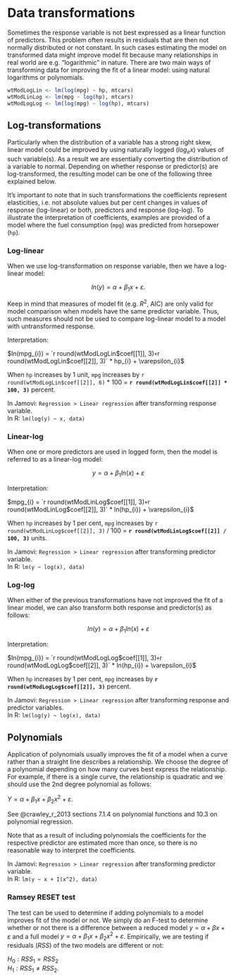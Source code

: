 # Data transformations

Sometimes the response variable is not best expressed as a linear function of predictors. This problem often results in residuals that are then not normally distributed or not constant. In such cases estimating the model on transformed data might improve model fit because many relationships in real world are e.g. "logarithmic" in nature. There are two main ways of transforming data for improving the fit of a linear model: using natural logarithms or polynomials.

``` r
wtModLogLin <- lm(log(mpg) ~ hp, mtcars)
wtModLinLog <- lm(mpg ~ log(hp), mtcars)
wtModLogLog <- lm(log(mpg) ~ log(hp), mtcars)
```

## Log-transformations

Particularly when the distribution of a variable has a strong right skew, linear model could be improved by using naturally logged ($log_ex$) values of such variable(s). As a result we are essentially converting the distribution of a variable to normal. Depending on whether response or predictor(s) are log-transformed, the resulting model can be one of the following three explained below. 

It's important to note that in such transformations the coefficients represent elasticities, i.e. not absolute values but per cent changes in values of response (log-linear) or both, predictors and response (log-log). To illustrate the interpretation of coefficients, examples are provided of a model where the fuel consumption (`mpg`) was predicted from horsepower (`hp`).

### Log-linear

When we use log-transformation on response variable, then we have a log-linear model:

$$ln(y) = \alpha + \beta_{1} x + \varepsilon.$$

Keep in mind that measures of model fit (e.g. $R^2$, AIC) are only valid for model comparison when models have the same predictor variable. Thus, such measures should not be used to compare log-linear model to a model with untransformed response.

Interpretation:

$ln(mpg_{i}) = `r round(wtModLogLin$coef[[1]], 3)` + `r round(wtModLogLin$coef[[2]], 3)` * hp_{i} + \varepsilon_{i}$

When `hp` increases by 1 unit, `mpg` increases by `r round(wtModLogLin$coef[[2]], 6)` * 100 = **`r round(wtModLogLin$coef[[2]] * 100, 3)`** percent.

In Jamovi: `Regression > Linear regression` after transforming response variable.  
In R: `lm(log(y) ~ x, data)`

### Linear-log

When one or more predictors are used in logged form, then the model is referred to as a linear-log model:

$$y = \alpha + \beta_{1} ln(x) + \varepsilon$$

Interpretation:

$mpg_{i} = `r round(wtModLinLog$coef[[1]], 3)` + `r round(wtModLinLog$coef[[2]], 3)` * ln(hp_{i}) + \varepsilon_{i}$

When `hp` increases by 1 per cent, `mpg` increases by `r round(wtModLinLog$coef[[2]], 3)` / 100 = **`r round(wtModLinLog$coef[[2]] / 100, 3)`** units.

In Jamovi: `Regression > Linear regression     ` after transforming predictor variable.  
In R: `lm(y ~ log(x), data)`

### Log-log

When either of the previous transformations have not improved the fit of a linear model, we can also transform both response and predictor(s) as follows:

$$ln(y) = \alpha + \beta_{1} ln(x) + \varepsilon$$

Interpretation:

$ln(mpg_{i}) = `r round(wtModLogLog$coef[[1]], 3)` + `r round(wtModLogLog$coef[[2]], 3)` * ln(hp_{i}) + \varepsilon_{i}$

When `hp` increases by 1 per cent, `mpg` increases by **`r round(wtModLogLog$coef[[2]], 3)`** percent.

In Jamovi: `Regression > Linear regression     ` after transforming response and predictor variables.  
In R: `lm(log(y) ~ log(x), data)`

## Polynomials

Application of polynomials usually improves the fit of a model when a curve rather than a straight line describes a relationship. We choose the degree of a polynomial depending on how many curves best express the relationship. For example, if there is a single curve, the relationship is quadratic and we should use the 2nd degree polynomial as follows:

$Y = \alpha + \beta_{1} x  + \beta_{2} x^2 + \varepsilon.$

See @crawley_r_2013 sections 7.1.4 on polynomial functions and 10.3 on polynomial regression.

Note that as a result of including polynomials the coefficients for the respective predictor are estimated more than once, so there is no reasonable way to interpret the coefficients.

In Jamovi: `Regression > Linear regression     ` after transforming predictor variable.  
In R: `lm(y ~ x + I(x^2), data)`

### Ramsey RESET test

The test can be used to determine if adding polynomials to a model improves fit of the model or not. We simply do an F-test to determine whether or not there is a difference between a reduced model $y = \alpha + \beta x + \varepsilon$ and a full model $y = \alpha + \beta_1 x  + \beta_2 x^2 + \varepsilon$. Empirically, we are testing if residuals ($RSS$) of the two models are different or not:

$H_0: RSS_1 = RSS_2$  
$H_1: RSS_1 \neq RSS_2.$